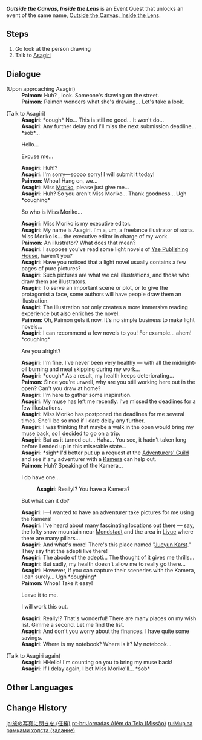 {{About|the event World Quest|the [[Version 2.6]] Event|Outside the Canvas, Inside the Lens}}
{{Quest Infobox
|id            = 72683
|title         = Outside the Canvas, Inside the Lens
|image         = Event Quest Outside the Canvas, Inside the Lens.png
|type          = World
|region        = Inazuma
|area          = Narukami Island
|subarea       = Inazuma City
|event_name    = Outside the Canvas, Inside the Lens/2022-04-01
|event_label   = Outside the Canvas, Inside the Lens
|requirement   = 
* Reach [[Adventure Rank]] 30 or above
* Complete [[Ritou Escape Plan]]
* Complete [[Snapshots]]
|startLocation = [[Inazuma City]], [[Inazuma]]
|rewards       = Adventurer's Experience*4;Mora*10,000
|otherRewards  = 
* Unlocks the [[Outside the Canvas, Inside the Lens]] event.
|characters    = Asagiri; Traveler; Paimon
}}
'''''Outside the Canvas, Inside the Lens''''' is an Event Quest that unlocks an event of the same name, [[Outside the Canvas, Inside the Lens/2022-04-01|Outside the Canvas, Inside the Lens]].

==Steps==
# Go look at the person drawing
# Talk to [[Asagiri]]

==Dialogue==
{{Quest Description|A girl named [[Asagiri]] from Inazuma seems to be troubled by something...}}
{{Dialogue Start}}
;(Upon approaching Asagiri)
:'''Paimon:''' Huh? {{Traveler}}, look. Someone's drawing on the street.
:'''Paimon:''' Paimon wonders what she's drawing... Let's take a look.

;(Talk to Asagiri)
:'''Asagiri:''' *cough* No... This is still no good... It won't do...
:'''Asagiri:''' Any further delay and I'll miss the next submission deadline... *sob*...
:{{DIcon}} Hello...
:{{DIcon}} Excuse me...
:'''Asagiri:''' Huh!?
:'''Asagiri:''' I'm sorry&mdash;soooo sorry! I will submit it today!
:'''Paimon:''' Whoa! Hang on, we...
:'''Asagiri:''' Miss [[Moriko]], please just give me...
:'''Asagiri:''' Huh? So you aren't Miss Moriko... Thank goodness... Ugh *coughing*
:{{DIcon}} So who is Miss Moriko...
:'''Asagiri:''' Miss Moriko is my executive editor.
:'''Asagiri:''' My name is Asagiri. I'm a, um, a freelance illustrator of sorts. Miss Moriko is... the executive editor in charge of my work.
:'''Paimon:''' An illustrator? What does that mean?
:'''Asagiri:''' I suppose you've read some light novels of [[Yae Publishing House]], haven't you?
:'''Asagiri:''' Have you noticed that a light novel usually contains a few pages of pure pictures?
:'''Asagiri:''' Such pictures are what we call illustrations, and those who draw them are illustrators.
:'''Asagiri:''' To serve an important scene or plot, or to give the protagonist a face, some authors will have people draw them an illustration.
:'''Asagiri:''' The illustration not only creates a more immersive reading experience but also enriches the novel.
:'''Paimon:''' Oh, Paimon gets it now. It's no simple business to make light novels...
:'''Asagiri:''' I can recommend a few novels to you! For example... ahem! *coughing*
:{{DIcon}} Are you alright?
:'''Asagiri:''' I'm fine. I've never been very healthy &mdash; with all the midnight-oil burning and meal skipping during my work...
:'''Asagiri:''' *cough* As a result, my health keeps deteriorating...
:'''Paimon:''' Since you're unwell, why are you still working here out in the open? Can't you draw at home?
:'''Asagiri:''' I'm here to gather some inspiration.
:'''Asagiri:''' My muse has left me recently. I've missed the deadlines for a few illustrations.
:'''Asagiri:''' Miss Moriko has postponed the deadlines for me several times. She'll be so mad if I dare delay any further.
:'''Asagiri:''' I was thinking that maybe a walk in the open would bring my muse back, so I decided to go on a trip.
:'''Asagiri:''' But as it turned out... Haha... You see, it hadn't taken long before I ended up in this miserable state...
:'''Asagiri:''' *sigh* I'd better put up a request at the [[Adventurers' Guild]] and see if any adventurer with a [[Kamera]] can help out.
:'''Paimon:''' Huh? Speaking of the Kamera...
:{{DIcon}} I do have one...
::'''Asagiri:''' Really!? You have a Kamera?
:{{DIcon}} But what can it do?
:'''Asagiri:''' I&mdash;I wanted to have an adventurer take pictures for me using the Kamera!
:'''Asagiri:''' I've heard about many fascinating locations out there &mdash; say, the lofty snow mountain near [[Mondstadt]] and the area in [[Liyue]] where there are many pillars...
:'''Asagiri:''' And what's more! There's this place named "[[Jueyun Karst]]." They say that the adepti live there!
:'''Asagiri:''' The abode of the adepti... The thought of it gives me thrills...
:'''Asagiri:''' But sadly, my health doesn't allow me to really go there...
:'''Asagiri:''' However, if you can capture their sceneries with the Kamera, I can surely... Ugh *coughing*
:'''Paimon:''' Whoa! Take it easy!
:{{DIcon}} Leave it to me.
:{{DIcon}} I will work this out.
:'''Asagiri:''' Really!? That's wonderful! There are many places on my wish list. Gimme a second. Let me find the list.
:'''Asagiri:''' And don't you worry about the finances. I have quite some savings.
:'''Asagiri:''' Where is my notebook? Where is it? My notebook...

;(Talk to Asagiri again)
:'''Asagiri:''' H{{sic|-|hide=1}}Hello! I'm counting on you to bring my muse back!
:'''Asagiri:''' If I delay again, I bet Miss Moriko'll... *sob*
{{Dialogue End}}

==Other Languages==
{{Other Languages|Outside the Canvas, Inside the Lens}}

==Change History==
{{Change History|2.6}}

[[ja:旅の写真に閃きを (任務)]]
[[pt-br:Jornadas Além da Tela (Missão)]]
[[ru:Мир за рамками холста (задание)]]